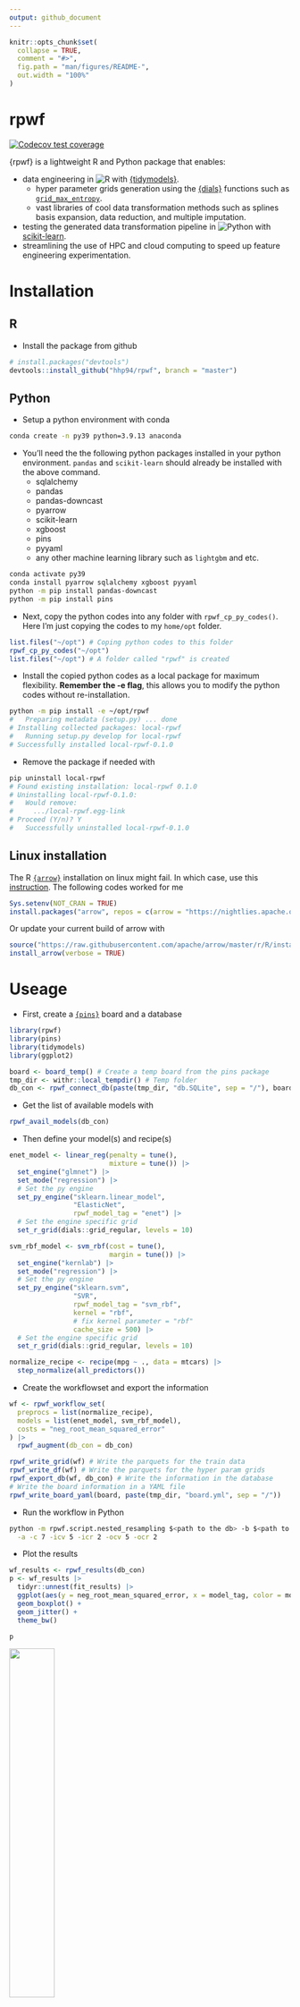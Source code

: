 ```yaml
---
output: github_document
---
```


<!-- README.md is generated from README.Rmd. Please edit that file -->

```r
knitr::opts_chunk$set(
  collapse = TRUE,
  comment = "#>",
  fig.path = "man/figures/README-",
  out.width = "100%"
)
```

# rpwf

<!-- badges: start -->
[![Codecov test coverage](https://codecov.io/gh/hhp94/rpwf/branch/master/graph/badge.svg)](https://app.codecov.io/gh/hhp94/rpwf?branch=master)
<!-- badges: end -->

{rpwf} is a lightweight R and Python package that enables:  

* data engineering in ![R](https://img.shields.io/static/v1?label=%20&message=%20&color=blue&logo=R) with [{tidymodels}](https://www.tidymodels.org/).  
  + hyper parameter grids generation using the [{dials}](https://dials.tidymodels.org/) functions
  such as [`grid_max_entropy`](https://dials.tidymodels.org/reference/grid_max_entropy.html).  
  + vast libraries of cool data transformation methods such as splines basis expansion, data reduction, and multiple imputation.  
* testing the generated data transformation pipeline in ![Python](https://img.shields.io/static/v1?label=%20&message=%20&color=yellow&logo=Python) with [scikit-learn](https://scikit-learn.org/stable/index.html).  
* streamlining the use of HPC and cloud computing to speed up feature engineering experimentation.  

# Installation
## R
* Install the package from github   
```r
# install.packages("devtools")
devtools::install_github("hhp94/rpwf", branch = "master")
```

## Python
* Setup a python environment with conda  
```bash
conda create -n py39 python=3.9.13 anaconda
```

* You'll need the the following python packages installed in your python 
environment. `pandas` and `scikit-learn` should already be installed with the 
above command.  
  + sqlalchemy  
  + pandas  
  + pandas-downcast  
  + pyarrow  
  + scikit-learn  
  + xgboost  
  + pins
  + pyyaml
  + any other machine learning library such as `lightgbm` and etc.  

```bash
conda activate py39
conda install pyarrow sqlalchemy xgboost pyyaml
python -m pip install pandas-downcast
python -m pip install pins
```

* Next, copy the python codes into any folder with `rpwf_cp_py_codes()`. Here
I'm just copying the codes to my `home/opt` folder.  

```r
list.files("~/opt") # Coping python codes to this folder
rpwf_cp_py_codes("~/opt")
list.files("~/opt") # A folder called "rpwf" is created
```

* Install the copied python codes as a local package for maximum flexibility.
**Remember the -e flag**, this allows you to modify the python codes without 
re-installation.  

```bash
python -m pip install -e ~/opt/rpwf
#   Preparing metadata (setup.py) ... done
# Installing collected packages: local-rpwf
#   Running setup.py develop for local-rpwf
# Successfully installed local-rpwf-0.1.0
```

* Remove the package if needed with
```bash
pip uninstall local-rpwf
# Found existing installation: local-rpwf 0.1.0
# Uninstalling local-rpwf-0.1.0:
#   Would remove:
#     .../local-rpwf.egg-link
# Proceed (Y/n)? Y
#   Successfully uninstalled local-rpwf-0.1.0
```

## Linux installation
The R [`{arrow}`](https://arrow.apache.org/) installation on linux might fail. In 
which case, use this [instruction](https://cran.r-project.org/web/packages/arrow/vignettes/install.html). 
The following codes worked for me  

``` r
Sys.setenv(NOT_CRAN = TRUE)
install.packages("arrow", repos = c(arrow = "https://nightlies.apache.org/arrow/r", getOption("repos")))
```

Or update your current build of arrow with  

``` r
source("https://raw.githubusercontent.com/apache/arrow/master/r/R/install-arrow.R")
install_arrow(verbose = TRUE)
```

# Useage
* First, create a [`{pins}`](https://pins.rstudio.com/) board and a database   
```r
library(rpwf)
library(pins)
library(tidymodels)
library(ggplot2)

board <- board_temp() # Create a temp board from the pins package
tmp_dir <- withr::local_tempdir() # Temp folder
db_con <- rpwf_connect_db(paste(tmp_dir, "db.SQLite", sep = "/"), board) # Temp database
```

* Get the list of available models with
```r
rpwf_avail_models(db_con)
```

* Then define your model(s) and recipe(s)  
```r
enet_model <- linear_reg(penalty = tune(),
                         mixture = tune()) |>
  set_engine("glmnet") |>
  set_mode("regression") |>
  # Set the py engine
  set_py_engine("sklearn.linear_model",
                "ElasticNet",
                rpwf_model_tag = "enet") |>
  # Set the engine specific grid
  set_r_grid(dials::grid_regular, levels = 10)

svm_rbf_model <- svm_rbf(cost = tune(),
                         margin = tune()) |>
  set_engine("kernlab") |>
  set_mode("regression") |>
  # Set the py engine
  set_py_engine("sklearn.svm",
                "SVR",
                rpwf_model_tag = "svm_rbf",
                kernel = "rbf",
                # fix kernel parameter = "rbf"
                cache_size = 500) |>
  # Set the engine specific grid
  set_r_grid(dials::grid_regular, levels = 10)

normalize_recipe <- recipe(mpg ~ ., data = mtcars) |> 
  step_normalize(all_predictors())
```

* Create the workflowset and export the information
```r
wf <- rpwf_workflow_set(
  preprocs = list(normalize_recipe), 
  models = list(enet_model, svm_rbf_model), 
  costs = "neg_root_mean_squared_error"
) |> 
  rpwf_augment(db_con = db_con)

rpwf_write_grid(wf) # Write the parquets for the train data
rpwf_write_df(wf) # Write the parquets for the hyper param grids
rpwf_export_db(wf, db_con) # Write the information in the database
# Write the board information in a YAML file
rpwf_write_board_yaml(board, paste(tmp_dir, "board.yml", sep = "/"))
```

* Run the workflow in Python
```bash
python -m rpwf.script.nested_resampling $<path to the db> -b $<path to board yaml> \
  -a -c 7 -icv 5 -icr 2 -ocv 5 -ocr 2
```

* Plot the results
```r
wf_results <- rpwf_results(db_con)
p <- wf_results |>
  tidyr::unnest(fit_results) |>
  ggplot(aes(y = neg_root_mean_squared_error, x = model_tag, color = model_tag)) +
  geom_boxplot() +
  geom_jitter() +
  theme_bw()

p
```

<!-- ![alt text](./README_plot.jpeg) -->
<img src="./README_plot.jpeg" width=40% height=40%>
